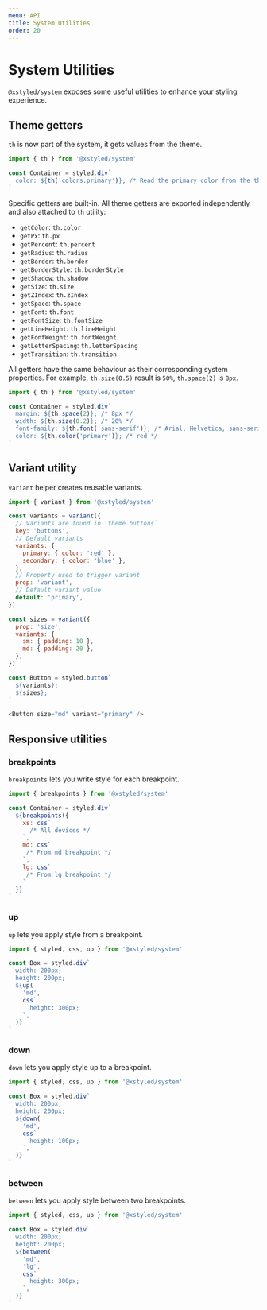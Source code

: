 ```yaml
---
menu: API
title: System Utilities
order: 20
---
```


# System Utilities

`@xstyled/system` exposes some useful utilities to enhance your styling experience.

## Theme getters

`th` is now part of the system, it gets values from the theme.

```js
import { th } from '@xstyled/system'

const Container = styled.div`
  color: ${th('colors.primary')}; /* Read the primary color from the theme */
`
```

Specific getters are built-in. All theme getters are exported independently and also attached to `th` utility:

- `getColor`: `th.color`
- `getPx`: `th.px`
- `getPercent`: `th.percent`
- `getRadius`: `th.radius`
- `getBorder`: `th.border`
- `getBorderStyle`: `th.borderStyle`
- `getShadow`: `th.shadow`
- `getSize`: `th.size`
- `getZIndex`: `th.zIndex`
- `getSpace`: `th.space`
- `getFont`: `th.font`
- `getFontSize`: `th.fontSize`
- `getLineHeight`: `th.lineHeight`
- `getFontWeight`: `th.fontWeight`
- `getLetterSpacing`: `th.letterSpacing`
- `getTransition`: `th.transition`

All getters have the same behaviour as their corresponding system properties. For example, `th.size(0.5)` result is `50%`, `th.space(2)` is `8px`.

```js
import { th } from '@xstyled/system'

const Container = styled.div`
  margin: ${th.space(2)}; /* 8px */
  width: ${th.size(0.2)}; /* 20% */
  font-family: ${th.font('sans-serif')}; /* Arial, Helvetica, sans-serif */
  color: ${th.color('primary')}; /* red */
`
```

## Variant utility

`variant` helper creates reusable variants.

```js
import { variant } from '@xstyled/system'

const variants = variant({
  // Variants are found in `theme.buttons`
  key: 'buttons',
  // Default variants
  variants: {
    primary: { color: 'red' },
    secondary: { color: 'blue' },
  },
  // Property used to trigger variant
  prop: 'variant',
  // Default variant value
  default: 'primary',
})

const sizes = variant({
  prop: 'size',
  variants: {
    sm: { padding: 10 },
    md: { padding: 20 },
  },
})

const Button = styled.button`
  ${variants};
  ${sizes};
`

<Button size="md" variant="primary" />
```

## Responsive utilities

### breakpoints

`breakpoints` lets you write style for each breakpoint.

```js
import { breakpoints } from '@xstyled/system'

const Container = styled.div`
  ${breakpoints({
    xs: css`
      /* All devices */
    `,
    md: css`
     /* From md breakpoint */
    `,
    lg: css`
     /* From lg breakpoint */
    `
  }}
`
```

### up

`up` lets you apply style from a breakpoint.

```js
import { styled, css, up } from '@xstyled/system'

const Box = styled.div`
  width: 200px;
  height: 200px;
  ${up(
    'md',
    css`
      height: 300px;
    `,
  )}
`
```

### down

`down` lets you apply style up to a breakpoint.

```js
import { styled, css, up } from '@xstyled/system'

const Box = styled.div`
  width: 200px;
  height: 200px;
  ${down(
    'md',
    css`
      height: 100px;
    `,
  )}
`
```

### between

`between` lets you apply style between two breakpoints.

```js
import { styled, css, up } from '@xstyled/system'

const Box = styled.div`
  width: 200px;
  height: 200px;
  ${between(
    'md',
    'lg',
    css`
      height: 300px;
    `,
  )}
`
```
